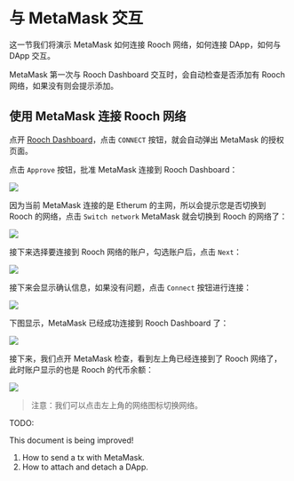 # 与 MetaMask 交互

这一节我们将演示 MetaMask 如何连接 Rooch 网络，如何连接 DApp，如何与 DApp 交互。

MetaMask 第一次与 Rooch Dashboard 交互时，会自动检查是否添加有 Rooch 网络，如果没有则会提示添加。

## 使用 MetaMask 连接 Rooch 网络

点开 [Rooch Dashboard](https://dashboard.rooch.network/login/)，点击 `CONNECT` 按钮，就会自动弹出 MetaMask 的授权页面。

点击 `Approve` 按钮，批准 MetaMask 连接到 Rooch Dashboard：

![](/docs/connect-metamask-add-network.png)

因为当前 MetaMask 连接的是 Etherum 的主网，所以会提示您是否切换到 Rooch 的网络，点击 `Switch network` MetaMask 就会切换到 Rooch 的网络了：

![](/docs/connect-metamask-switch-network.png)

接下来选择要连接到 Rooch 网络的账户，勾选账户后，点击 `Next`：

![](/docs/connect-metamask-account.png)

接下来会显示确认信息，如果没有问题，点击 `Connect` 按钮进行连接：

![](/docs/connect-metamask-confirm.png)

下图显示，MetaMask 已经成功连接到 Rooch Dashboard 了：

![](/docs/connect-metamask-dashboard.png)

接下来，我们点开 MetaMask 检查，看到左上角已经连接到了 Rooch 网络了，此时账户显示的也是 Rooch 的代币余额：

![](/docs/connect-metamask-show.png)

> 注意：我们可以点击左上角的网络图标切换网络。


<Callout>
  TODO:

  This document is being improved!

  1. How to send a tx with MetaMask.
  2. How to attach and detach a DApp.
</Callout>

